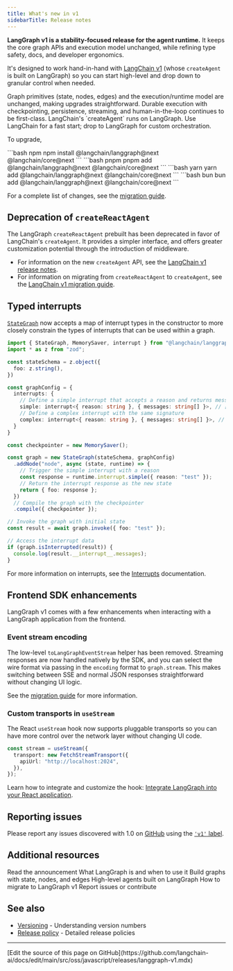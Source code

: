 ```yaml
---
title: What's new in v1
sidebarTitle: Release notes
---
```



<AlphaCalloutJS />

**LangGraph v1 is a stability-focused release for the agent runtime.** It keeps the core graph APIs and execution model unchanged, while refining type safety, docs, and developer ergonomics.

It's designed to work hand-in-hand with [LangChain v1](/oss/javascript/releases/langchain-v1) (whose `createAgent` is built on LangGraph) so you can start high-level and drop down to granular control when needed.

<CardGroup cols={1}>
    <Card title="Stable core APIs" icon="diagram-project">
        Graph primitives (state, nodes, edges) and the execution/runtime model are unchanged, making upgrades straightforward.
    </Card>
    <Card title="Reliability, by default" icon="database">
        Durable execution with checkpointing, persistence, streaming, and human-in-the-loop continues to be first-class.
    </Card>
    <Card title="Seamless with LangChain v1" icon="link">
        LangChain's `createAgent` runs on LangGraph. Use LangChain for a fast start; drop to LangGraph for custom orchestration.
    </Card>
</CardGroup>

To upgrade,

<CodeGroup>
```bash npm
npm install @langchain/langgraph@next @langchain/core@next
```
```bash pnpm
pnpm add @langchain/langgraph@next @langchain/core@next
```
```bash yarn
yarn add @langchain/langgraph@next @langchain/core@next
```
```bash bun
bun add @langchain/langgraph@next @langchain/core@next
```
</CodeGroup>

For a complete list of changes, see the [migration guide](/oss/javascript/migrate/langgraph-v1).

## Deprecation of `createReactAgent`

The LangGraph `createReactAgent` prebuilt has been deprecated in favor of LangChain's `createAgent`. It provides a simpler interface, and offers greater customization potential through the introduction of middleware.

* For information on the new `createAgent` API, see the [LangChain v1 release notes](/oss/javascript/releases/langchain-v1#createagent).
* For information on migrating from `createReactAgent` to `createAgent`, see the [LangChain v1 migration guide](/oss/javascript/migrate/langchain-v1#createagent).

## Typed interrupts

[`StateGraph`](https://langchain-ai.github.io/langgraphjs/reference/classes/langgraph.StateGraph.html) now accepts a map of interrupt types in the constructor to more closely constrain the types of interrupts that can be used within a graph.

```typescript expandable
import { StateGraph, MemorySaver, interrupt } from "@langchain/langgraph";
import * as z from "zod";

const stateSchema = z.object({
  foo: z.string(),
})

const graphConfig = {
  interrupts: {
    // Define a simple interrupt that accepts a reason and returns messages
    simple: interrupt<{ reason: string }, { messages: string[] }>, // [!code highlight]
    // Define a complex interrupt with the same signature
    complex: interrupt<{ reason: string }, { messages: string[] }>, // [!code highlight]
  }
}

const checkpointer = new MemorySaver();

const graph = new StateGraph(stateSchema, graphConfig)
  .addNode("node", async (state, runtime) => {
    // Trigger the simple interrupt with a reason
    const response = runtime.interrupt.simple({ reason: "test" });
    // Return the interrupt response as the new state
    return { foo: response };
  })
  // Compile the graph with the checkpointer
  .compile({ checkpointer });

// Invoke the graph with initial state
const result = await graph.invoke({ foo: "test" });

// Access the interrupt data
if (graph.isInterrupted(result)) {
  console.log(result.__interrupt__.messages);
}
```

For more information on interrupts, see the [Interrupts](/oss/javascript/langgraph/interrupts) documentation.

## Frontend SDK enhancements

LangGraph v1 comes with a few enhancements when interacting with a LangGraph application from the frontend.

### Event stream encoding

The low-level `toLangGraphEventStream` helper has been removed. Streaming responses are now handled natively by the SDK, and you can select the wire format via passing in the `encoding` format to `graph.stream`. This makes switching between SSE and normal JSON responses straightforward without changing UI logic.

See the [migration guide](/oss/javascript/migrate/langgraph-v1#stream-encoding) for more information.

### Custom transports in `useStream`

The React `useStream` hook now supports pluggable transports so you can have more control over the network layer without changing UI code.

```typescript
const stream = useStream({
  transport: new FetchStreamTransport({
    apiUrl: "http://localhost:2024",
  }),
});
```

Learn how to integrate and customize the hook: [Integrate LangGraph into your React application](/oss/javascript/langgraph/ui).

## Reporting issues

Please report any issues discovered with 1.0 on [GitHub](https://github.com/langchain-ai/langgraphjs/issues) using the [`'v1'` label](https://github.com/langchain-ai/langgraphjs/issues?q=state%3Aopen%20label%3Av1).

## Additional resources

<CardGroup cols={3}>
    <Card title="LangGraph 1.0" icon="rocket" href="https://blog.langchain.com/langchain-langchain-1-0-alpha-releases/">
        Read the announcement
    </Card>
    <Card title="Overview" icon="book" href="/oss/javascript/langgraph/overview" arrow>
        What LangGraph is and when to use it
    </Card>
    <Card title="Graph API" icon="diagram-project" href="/oss/javascript/langgraph/graph-api" arrow>
        Build graphs with state, nodes, and edges
    </Card>
    <Card title="LangChain Agents" icon="robot" href="/oss/javascript/langchain/agents" arrow>
        High-level agents built on LangGraph
    </Card>
    <Card title="Migration guide" icon="arrow-right-arrow-left" href="/oss/javascript/migrate/langgraph-v1" arrow>
        How to migrate to LangGraph v1
    </Card>
    <Card title="GitHub" icon="github" href="https://github.com/langchain-ai/langgraphjs">
        Report issues or contribute
    </Card>
</CardGroup>

## See also

- [Versioning](/oss/javascript/versioning) - Understanding version numbers
- [Release policy](/oss/javascript/release-policy) - Detailed release policies

---

<Callout icon="pen-to-square" iconType="regular">
  [Edit the source of this page on GitHub](https://github.com/langchain-ai/docs/edit/main/src/oss/javascript/releases/langgraph-v1.mdx)
</Callout>
